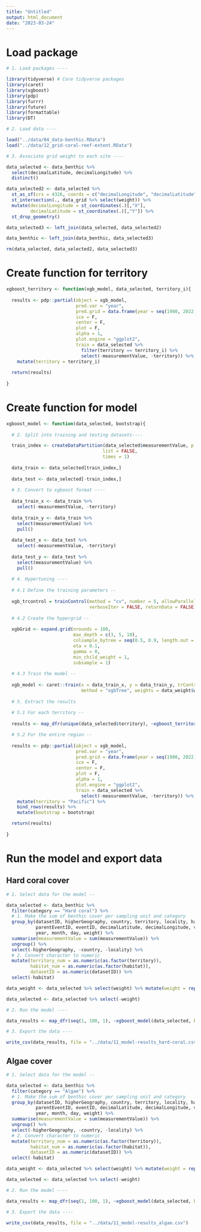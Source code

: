 ```yaml
---
title: "Untitled"
output: html_document
date: "2023-03-24"
---
```


# Load package

```r

# 1. Load packages ----

library(tidyverse) # Core tidyverse packages
library(caret)
library(xgboost)
library(pdp)
library(furrr)
library(future)
library(formattable)
library(DT)

# 2. Load data ----

load("../data/04_data-benthic.RData")
load("../data/12_grid-coral-reef-extent.RData")

# 3. Associate grid weight to each site ----

data_selected <- data_benthic %>% 
  select(decimalLatitude, decimalLongitude) %>% 
  distinct()

data_selected2 <- data_selected %>% 
  st_as_sf(crs = 4326, coords = c("decimalLongitude", "decimalLatitude")) %>% 
  st_intersection(., data_grid %>% select(weight)) %>% 
  mutate(decimalLongitude = st_coordinates(.)[,"X"],
         decimalLatitude = st_coordinates(.)[,"Y"]) %>% 
  st_drop_geometry()

data_selected3 <- left_join(data_selected, data_selected2)

data_benthic <- left_join(data_benthic, data_selected3)

rm(data_selected, data_selected2, data_selected3)

```

# Create function for territory

```r

xgboost_territory <- function(xgb_model, data_selected, territory_i){
  
  results <- pdp::partial(object = xgb_model,
                          pred.var = "year",
                          pred.grid = data.frame(year = seq(1980, 2022, 1)),
                          ice = F,
                          center = F,
                          plot = F,
                          alpha = 1,
                          plot.engine = "ggplot2",
                          train = data_selected %>% 
                            filter(territory == territory_i) %>% 
                            select(-measurementValue, -territory)) %>% 
    mutate(territory = territory_i)
  
  return(results)
  
}

```

# Create function for model

```r

xgboost_model <- function(data_selected, bootstrap){
  
  # 2. Split into training and testing datasets----

  train_index <- createDataPartition(data_selected$measurementValue, p = 0.80, 
                                    list = FALSE, 
                                    times = 1)
  
  data_train <- data_selected[train_index,]
  
  data_test <- data_selected[-train_index,]
  
  # 3. Convert to xgboost format ----
  
  data_train_x <- data_train %>% 
    select(-measurementValue, -territory)
  
  data_train_y <- data_train %>% 
    select(measurementValue) %>% 
    pull()
  
  data_test_x <- data_test %>% 
    select(-measurementValue, -territory)
  
  data_test_y <- data_test %>% 
    select(measurementValue) %>% 
    pull()
  
  # 4. Hypertuning ----
  
  # 4.1 Define the training parameters --
  
  xgb_trcontrol = trainControl(method = "cv", number = 5, allowParallel = TRUE,
                               verboseIter = FALSE, returnData = FALSE)
  
  # 4.2 Create the hypergrid --
  
  xgbGrid <- expand.grid(nrounds = 100,  
                         max_depth = c(3, 5, 10),
                         colsample_bytree = seq(0.5, 0.9, length.out = 5),
                         eta = 0.1,
                         gamma = 0,
                         min_child_weight = 1,
                         subsample = 1)
  
  # 4.3 Train the model --
  
  xgb_model <- caret::train(x = data_train_x, y = data_train_y, trControl = xgb_trcontrol, tuneGrid = xgbGrid,
                            method = "xgbTree", weights = data_weight$weight)
  
  # 5. Extract the results
  
  # 5.1 For each territory --
  
  results <- map_dfr(unique(data_selected$territory), ~xgboost_territory(xgb_model, data_selected, territory_i = .))

  # 5.2 For the entire region --
  
  results <- pdp::partial(object = xgb_model,
                          pred.var = "year",
                          pred.grid = data.frame(year = seq(1980, 2022, 1)),
                          ice = F,
                          center = F,
                          plot = F,
                          alpha = 1,
                          plot.engine = "ggplot2",
                          train = data_selected %>% 
                            select(-measurementValue, -territory)) %>% 
    mutate(territory = "Pacific") %>% 
    bind_rows(results) %>% 
    mutate(bootstrap = bootstrap)

  return(results)
  
}

```

# Run the model and export data

## Hard coral cover

```r

# 1. Select data for the model --

data_selected <- data_benthic %>% 
  filter(category == "Hard coral") %>% 
  # 1. Make the sum of benthic cover per sampling unit and category
  group_by(datasetID, higherGeography, country, territory, locality, habitat,
           parentEventID, eventID, decimalLatitude, decimalLongitude, verbatimDepth,
           year, month, day, weight) %>% 
  summarise(measurementValue = sum(measurementValue)) %>% 
  ungroup() %>% 
  select(-higherGeography, -country, -locality) %>% 
  # 2. Convert character to numeric
  mutate(territory_num = as.numeric(as.factor(territory)),
         habitat_num = as.numeric(as.factor(habitat)),
         datasetID = as.numeric(datasetID)) %>% 
  select(-habitat)

data_weight <- data_selected %>% select(weight) %>% mutate(weight = replace_na(weight, 0))

data_selected <- data_selected %>% select(-weight)

# 2. Run the model ----

data_results <- map_dfr(seq(1, 100, 1), ~xgboost_model(data_selected, bootstrap = .))

# 3. Export the data ----

write_csv(data_results, file = "../data/11_model-results_hard-coral.csv")

```

## Algae cover

```r

# 1. Select data for the model --

data_selected <- data_benthic %>% 
  filter(category == "Algae") %>% 
  # 1. Make the sum of benthic cover per sampling unit and category
  group_by(datasetID, higherGeography, country, territory, locality, habitat,
           parentEventID, eventID, decimalLatitude, decimalLongitude, verbatimDepth,
           year, month, day, weight) %>% 
  summarise(measurementValue = sum(measurementValue)) %>% 
  ungroup() %>% 
  select(-higherGeography, -country, -locality) %>% 
  # 2. Convert character to numeric
  mutate(territory_num = as.numeric(as.factor(territory)),
         habitat_num = as.numeric(as.factor(habitat)),
         datasetID = as.numeric(datasetID)) %>% 
  select(-habitat)

data_weight <- data_selected %>% select(weight) %>% mutate(weight = replace_na(weight, 0))

data_selected <- data_selected %>% select(-weight)

# 2. Run the model ----

data_results <- map_dfr(seq(1, 100, 1), ~xgboost_model(data_selected, bootstrap = .))

# 3. Export the data ----

write_csv(data_results, file = "../data/11_model-results_algae.csv")

```
